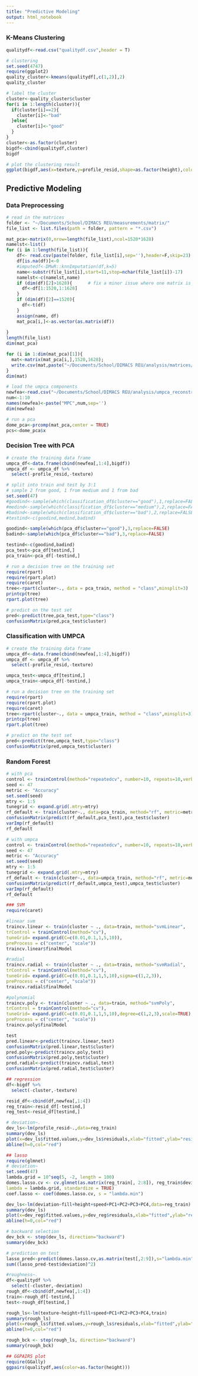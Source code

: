 ```yaml
---
title: "Predictive Modeling"
output: html_notebook
---
```


### K-Means Clustering
```r
qualitydf<-read.csv("qualitydf.csv",header = T)
```

```r
# clustering
set.seed(4747)
require(ggplot2)
quality_cluster<-kmeans(qualitydf[,c(1,2)],2)
quality_cluster
```

```r
# label the cluster
cluster<-quality_cluster$cluster
for(i in 1:length(cluster)){
  if(cluster[i]==2){
    cluster[i]<-"bad"
  }else{
    cluster[i]<-"good"
  }
}
cluster<-as.factor(cluster)
bigdf<-cbind(qualitydf,cluster)
bigdf
```

```r
# plot the clustering result
ggplot(bigdf,aes(x=texture,y=profile_resid,shape=as.factor(height),color=cluster))+geom_point()+coord_flip()+theme_classic()
```


## Predictive Modeling
### Data Preprocessing
```r
# read in the matrices 
folder <- "~/Documents/School/DIMACS REU/measurements/matrix/"
file_list <- list.files(path = folder, pattern = "*.csv")

mat_pca<-matrix(0,nrow=length(file_list),ncol=1520*1628)
namelst<-list()
for (i in 1:length(file_list)){
    df<- read.csv(paste(folder, file_list[i],sep=''),header=F,skip=23)
    df[is.na(df)]<-0
    #imputedf<-DMwR::knnImputation(df,k=5)
    name<-substr(file_list[i],start=11,stop=nchar(file_list[i])-17)
    namelst<-c(namelst,name)
    if (dim(df)[2]>1628){      # fix a minor issue where one matrix is reversed
      df<-df[1:1520,1:1628]
    }
    if (dim(df)[2]==1520){
      df<-t(df)
    }
    assign(name, df) 
    mat_pca[i,]<-as.vector(as.matrix(df))
    
}
length(file_list)
dim(mat_pca)
```


```r
for (i in 1:dim(mat_pca)[1]){
  mat<-matrix(mat_pca[i,],1520,1628);
  write.csv(mat,paste("~/Documents/School/DIMACS REU/analysis/matrices/",namelst[i],".csv",sep=''))
}
dim(mat)
```

```r
# load the umpca components
newfea<-read.csv("~/Documents/School/DIMACS REU/analysis/umpca_reconstruction/newfea.csv",header=FALSE)
num<-1:10
names(newfea)<-paste("MPC",num,sep='')
dim(newfea)
```


```r
# run a pca
dome_pca<-prcomp(mat_pca,center = TRUE)
pcs<-dome_pca$x
```

### Decision Tree with PCA
```r
# create the training data frame
umpca_df<-data.frame(cbind(newfea[,1:4],bigdf))
umpca_df <- umpca_df %>%
  select(-profile_resid,-texture)

# split into train and test by 3:1
# sample 2 from good, 1 from medium and 1 from bad
set.seed(47)
#goodind<-sample(which(classification_df$cluster=="good"),1,replace=FALSE)
#medind<-sample(which(classification_df$cluster=="medium"),2,replace=FALSE)
#badind<-sample(which(classification_df$cluster=="bad"),2,replace=FALSE)
#testind<-c(goodind,medind,badind)

goodind<-sample(which(pca_df$cluster=="good"),3,replace=FALSE)
badind<-sample(which(pca_df$cluster=="bad"),3,replace=FALSE)

testind<-c(goodind,badind)
pca_test<-pca_df[testind,]
pca_train<-pca_df[-testind,]

# run a decision tree on the training set
require(rpart)
require(rpart.plot)
require(caret)
tree<-rpart(cluster~., data = pca_train, method = "class",minsplit=3)
printcp(tree)
rpart.plot(tree)

# predict on the test set
pred<-predict(tree,pca_test,type="class")
confusionMatrix(pred,pca_test$cluster)
```

### Classification with UMPCA
```r
# create the training data frame
umpca_df<-data.frame(cbind(newfea[,1:4],bigdf))
umpca_df <- umpca_df %>%
  select(-profile_resid,-texture)

umpca_test<-umpca_df[testind,]
umpca_train<-umpca_df[-testind,]

# run a decision tree on the training set
require(rpart)
require(rpart.plot)
require(caret)
tree<-rpart(cluster~., data = umpca_train, method = "class",minsplit=3)
printcp(tree)
rpart.plot(tree)

# predict on the test set
pred<-predict(tree,umpca_test,type="class")
confusionMatrix(pred,umpca_test$cluster)
```

### Random Forest
```r
# with pca
control <- trainControl(method="repeatedcv", number=10, repeats=10,verboseIter = FALSE,sampling = "up")
seed <- 47
metric <- "Accuracy"
set.seed(seed)
mtry <- 1:5
tunegrid <- expand.grid(.mtry=mtry)
rf_default <- train(cluster~., data=pca_train, method="rf", metric=metric, tuneGrid=tunegrid, trControl=control,preProcess = c("scale", "center"))
confusionMatrix(predict(rf_default,pca_test),pca_test$cluster)
varImp(rf_default)
rf_default
```

```r
# with umpca
control <- trainControl(method="repeatedcv", number=10, repeats=10,verboseIter = FALSE,sampling = "up")
seed <- 47
metric <- "Accuracy"
set.seed(seed)
mtry <- 1:5
tunegrid <- expand.grid(.mtry=mtry)
rf_default <- train(cluster~., data=umpca_train, method="rf", metric=metric, tuneGrid=tunegrid, trControl=control,preProcess = c("scale", "center"))
confusionMatrix(predict(rf_default,umpca_test),umpca_test$cluster)
varImp(rf_default)
rf_default
```


```r
### SVM
require(caret)

#linear svm
traincv.linear <- train(cluster ~ ., data=train, method="svmLinear",
trControl = trainControl(method="cv"),
tuneGrid= expand.grid(C=c(0.01,0.1,1,5,10)),
preProcess = c("center", "scale"))
traincv.linear$finalModel

#radial
traincv.radial <- train(cluster ~ ., data=train, method="svmRadial",
trControl = trainControl(method="cv"),
tuneGrid= expand.grid(C=c(0.01,0.1,1,5,10),sigma=c(1,2,3)),
preProcess = c("center", "scale"))
traincv.radial$finalModel

#polynomial
traincv.poly <- train(cluster ~ ., data=train, method="svmPoly",
trControl = trainControl(method="cv"),
tuneGrid= expand.grid(C=c(0.01,0.1,1,5,10),degree=c(1,2,3),scale=TRUE),
preProcess = c("center", "scale"))
traincv.poly$finalModel

test
pred.linear<-predict(traincv.linear,test)
confusionMatrix(pred.linear,test$cluster)
pred.poly<-predict(traincv.poly,test)
confusionMatrix(pred.poly,test$cluster)
pred.radial<-predict(traincv.radial,test)
confusionMatrix(pred.radial,test$cluster)

## regression
df<-bigdf %>%
  select(-cluster,-texture)

resid_df<-cbind(df,newfea[,1:4])
reg_train<-resid_df[-testind,]
reg_test<-resid_df[testind,]

# deviation~.
dev_ls<-lm(profile_resid~.,data=reg_train)
summary(dev_ls)
plot(x=dev_ls$fitted.values,y=dev_ls$residuals,xlab="fitted",ylab="residual")
abline(h=0,col="red")

## lasso
require(glmnet)
# deviation~
set.seed(47)
lambda.grid = 10^seq(5, -2, length = 100)
domes.lasso.cv <- cv.glmnet(as.matrix(reg_train[, 2:8]), reg_train$deviation, alpha = 1,
lambda = lambda.grid, standardize = TRUE)
coef.lasso <- coef(domes.lasso.cv, s = "lambda.min")

dev_ls<-lm(deviation~fill+height+speed+PC1+PC2+PC3+PC4,data=reg_train)
summary(dev_ls)
plot(x=dev_reg$fitted.values,y=dev_reg$residuals,xlab="fitted",ylab="residual")
abline(h=0,col="red")

# backward selection
dev_bck <- step(dev_ls, direction="backward")
summary(dev_bck)

# prediction on test
lasso_pred<-predict(domes.lasso.cv,as.matrix(test[,2:9]),s="lambda.min")
sum((lasso_pred-test$deviation)^2)
```

```r
#roughness~.
df<-qualitydf %>%
  select(-cluster,-deviation)
rough_df<-cbind(df,newfea[,1:4])
train<-rough_df[-testind,]
test<-rough_df[testind,]

rough_ls<-lm(texture~height+fill+speed+PC1+PC2+PC3+PC4,train)
summary(rough_ls)
plot(x=rough_ls$fitted.values,y=rough_ls$residuals,xlab="fitted",ylab="residual")
abline(h=0,col="red")

rough_bck <- step(rough_ls, direction="backward")
summary(rough_bck)

## GGPAIRS plot
require(GGally)
ggpairs(qualitydf,aes(color=as.factor(height)))
```